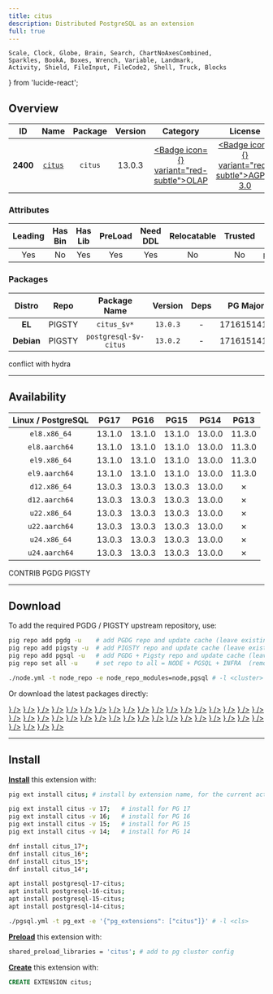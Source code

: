 ```yaml
---
title: citus
description: Distributed PostgreSQL as an extension
full: true
---
```


    Scale, Clock, Globe, Brain, Search, ChartNoAxesCombined,
    Sparkles, BookA, Boxes, Wrench, Variable, Landmark,
    Activity, Shield, FileInput, FileCode2, Shell, Truck, Blocks
} from 'lucide-react';

## Overview

| <TooltipIconButton tooltip="Extension unique identifier" side="top">ID</TooltipIconButton> | <TooltipIconButton tooltip="Extension name" side="top">Name</TooltipIconButton> | <TooltipIconButton tooltip="Package name for installation" side="top">Package</TooltipIconButton> | <TooltipIconButton tooltip="Latest available extension version" side="top">Version</TooltipIconButton> | <TooltipIconButton tooltip="Extension category" side="top">Category</TooltipIconButton> | <TooltipIconButton tooltip="Open source license" side="top">License</TooltipIconButton> | <TooltipIconButton tooltip="Programming language" side="top">Lang</TooltipIconButton> |
|:--------:|:--------:|:----------:|:--------------:|:---------------------------------------:|:------------------------------------------------------:|:----:|
| **2400** | [`citus`](https://github.com/citusdata/citus) | `citus` | 13.0.3 | <a href="/ext/olap" className="no-underline"><Badge icon={<ChartNoAxesCombined />} variant="red-subtle">OLAP</Badge></a> | <a href="/ext/list/license#agpl-30" className="no-underline"><Badge icon={<Scale />} variant="red-subtle">AGPL-3.0</Badge></a> | <a href="/ext/list/lang#c"><Badge icon={<FileCode2 />} variant="blue-subtle">C</Badge></a> |

### Attributes

| <TooltipIconButton tooltip="The Primary Leading extension in the Package" side="top">Leading</TooltipIconButton> | <TooltipIconButton tooltip="Contains binary utils" side="top">Has Bin</TooltipIconButton> | <TooltipIconButton tooltip="Contains .so shared library files" side="top">Has Lib</TooltipIconButton> | <TooltipIconButton tooltip="Requires preloading via shared_preload_libraries" side="top">PreLoad</TooltipIconButton> | <TooltipIconButton tooltip="Requires CREATE EXTENSION DDL command" side="top">Need DDL</TooltipIconButton> | <TooltipIconButton tooltip="Can be installed in any schema" side="top">Relocatable</TooltipIconButton> | <TooltipIconButton tooltip="Can be created by non-superuser" side="top">Trusted</TooltipIconButton> | <TooltipIconButton tooltip="Schemas used by this extension" side="top">Schemas</TooltipIconButton> |
|:-------:|:-------:|:-------:|:-------:|:--------:|:-----------:|:-------:|:-------:|
| Yes | No | Yes | Yes | Yes | No | No | `pg_catalog` |

### Packages

| <TooltipIconButton tooltip="Linux distribution family, EL or Debian" side="top">Distro</TooltipIconButton> | <TooltipIconButton tooltip="Package repository" side="top">Repo</TooltipIconButton> | <TooltipIconButton tooltip="The RPM/DEB Package Name Pattern (replace $v with real pg major)" side="top">Package Name</TooltipIconButton> | <TooltipIconButton tooltip="Latest package version" side="top">Version</TooltipIconButton> | <TooltipIconButton tooltip="RPM/DEB Package dependencies" side="top">Deps</TooltipIconButton> | <TooltipIconButton tooltip="Available in these PostgreSQL Major Versions" side="top">PG Major</TooltipIconButton> |
|:----------:|:--------:|:------------------------:|:-----------:|:------------:|:------------------:|
|   **EL**   | <Badge variant="amber-subtle"><span className="font-bold">PIGSTY</span></Badge> | `citus_$v*` | `13.0.3` | - | <Badge variant="green-subtle">17</Badge><Badge variant="green-subtle">16</Badge><Badge variant="green-subtle">15</Badge><Badge variant="green-subtle">14</Badge><Badge variant="red-subtle">13</Badge> |
| **Debian** | <Badge variant="amber-subtle"><span className="font-bold">PIGSTY</span></Badge> | `postgresql-$v-citus` | `13.0.2` | - | <Badge variant="green-subtle">17</Badge><Badge variant="green-subtle">16</Badge><Badge variant="green-subtle">15</Badge><Badge variant="green-subtle">14</Badge><Badge variant="red-subtle">13</Badge> |


<Callout title="Comments" type="info">
    conflict with hydra
</Callout>


------

## Availability

| <TooltipIconButton tooltip="Linux Distro Arch / PostgreSQL Major Version" side="top">Linux / PostgreSQL </TooltipIconButton> | **PG17** | **PG16** | **PG15** | **PG14** | <span className="text-red-500">**PG13**</span> |
|:-----:|:-----:|:-----:|:-----:|:-----:|:-----:|
| `el8.x86_64` | <Badge variant="blue-subtle">13.1.0</Badge> | <Badge variant="blue-subtle">13.1.0</Badge> | <Badge variant="blue-subtle">13.1.0</Badge> | <Badge variant="amber-subtle">13.0.0</Badge> | <Badge variant="blue-subtle">11.3.0</Badge> |
| `el8.aarch64` | <Badge variant="blue-subtle">13.1.0</Badge> | <Badge variant="blue-subtle">13.1.0</Badge> | <Badge variant="blue-subtle">13.1.0</Badge> | <Badge variant="amber-subtle">13.0.0</Badge> | <Badge variant="blue-subtle">11.3.0</Badge> |
| `el9.x86_64` | <Badge variant="blue-subtle">13.1.0</Badge> | <Badge variant="blue-subtle">13.1.0</Badge> | <Badge variant="blue-subtle">13.1.0</Badge> | <Badge variant="amber-subtle">13.0.0</Badge> | <Badge variant="blue-subtle">11.3.0</Badge> |
| `el9.aarch64` | <Badge variant="blue-subtle">13.1.0</Badge> | <Badge variant="blue-subtle">13.1.0</Badge> | <Badge variant="blue-subtle">13.1.0</Badge> | <Badge variant="amber-subtle">13.0.0</Badge> | <Badge variant="blue-subtle">11.3.0</Badge> |
| `d12.x86_64` | <Badge variant="amber-subtle">13.0.3</Badge> | <Badge variant="amber-subtle">13.0.3</Badge> | <Badge variant="amber-subtle">13.0.3</Badge> | <Badge variant="amber-subtle">13.0.0</Badge> | <Badge variant="red-subtle">✗</Badge> |
| `d12.aarch64` | <Badge variant="amber-subtle">13.0.3</Badge> | <Badge variant="amber-subtle">13.0.3</Badge> | <Badge variant="amber-subtle">13.0.3</Badge> | <Badge variant="amber-subtle">13.0.0</Badge> | <Badge variant="red-subtle">✗</Badge> |
| `u22.x86_64` | <Badge variant="amber-subtle">13.0.3</Badge> | <Badge variant="amber-subtle">13.0.3</Badge> | <Badge variant="amber-subtle">13.0.3</Badge> | <Badge variant="amber-subtle">13.0.0</Badge> | <Badge variant="red-subtle">✗</Badge> |
| `u22.aarch64` | <Badge variant="amber-subtle">13.0.3</Badge> | <Badge variant="amber-subtle">13.0.3</Badge> | <Badge variant="amber-subtle">13.0.3</Badge> | <Badge variant="amber-subtle">13.0.0</Badge> | <Badge variant="red-subtle">✗</Badge> |
| `u24.x86_64` | <Badge variant="amber-subtle">13.0.3</Badge> | <Badge variant="amber-subtle">13.0.3</Badge> | <Badge variant="amber-subtle">13.0.3</Badge> | <Badge variant="amber-subtle">13.0.0</Badge> | <Badge variant="red-subtle">✗</Badge> |
| `u24.aarch64` | <Badge variant="amber-subtle">13.0.3</Badge> | <Badge variant="amber-subtle">13.0.3</Badge> | <Badge variant="amber-subtle">13.0.3</Badge> | <Badge variant="amber-subtle">13.0.0</Badge> | <Badge variant="red-subtle">✗</Badge> |

<Badge variant="green-subtle"><span className="font-black">CONTRIB</span></Badge> <Badge variant="blue-subtle"><span className="font-black">PGDG</span></Badge> <Badge variant="amber-subtle"><span className="font-black">PIGSTY</span></Badge>

------

## Download

To add the required PGDG / PIGSTY upstream repository, use:

```bash tab="pig"
pig repo add pgdg -u    # add PGDG repo and update cache (leave existing repos)
pig repo add pigsty -u  # add PIGSTY repo and update cache (leave existing repos)
pig repo add pgsql -u   # add PGDG + Pigsty repo and update cache (leave existing repos)
pig repo set all -u     # set repo to all = NODE + PGSQL + INFRA  (remove existing repos)
```
```bash tab="pigsty"
./node.yml -t node_repo -e node_repo_modules=node,pgsql # -l <cluster>
```

Or download the latest packages directly:

<Files>
    <Folder name="el8.x86_64">
        <a href="https://download.postgresql.org/pub/repos/yum/17/redhat/rhel-8-x86_64/citus_17-13.1.0-1PGDG.rhel8.x86_64.rpm"><File name="citus_17-13.1.0-1PGDG.rhel8.x86_64.rpm" icon={<Package className="text-emerald-500" />} /></a>
        <a href="https://download.postgresql.org/pub/repos/yum/16/redhat/rhel-8-x86_64/citus_16-13.1.0-1PGDG.rhel8.x86_64.rpm"><File name="citus_16-13.1.0-1PGDG.rhel8.x86_64.rpm" icon={<Package className="text-emerald-500" />} /></a>
        <a href="https://download.postgresql.org/pub/repos/yum/15/redhat/rhel-8-x86_64/citus_15-13.1.0-1PGDG.rhel8.x86_64.rpm"><File name="citus_15-13.1.0-1PGDG.rhel8.x86_64.rpm" icon={<Package className="text-emerald-500" />} /></a>
        <a href="https://repo.pigsty.io/yum/pgsql/el8.x86_64/citus_14-13.0.0-1PIGSTY.el8.x86_64.rpm"><File name="citus_14-13.0.0-1PIGSTY.el8.x86_64.rpm" icon={<Package className="text-emerald-500" />} /></a>
    </Folder>
    <Folder name="el8.aarch64">
        <a href="https://download.postgresql.org/pub/repos/yum/17/redhat/rhel-8-aarch64/citus_17-13.1.0-1PGDG.rhel8.aarch64.rpm"><File name="citus_17-13.1.0-1PGDG.rhel8.aarch64.rpm" icon={<Package className="text-orange-500" />} /></a>
        <a href="https://download.postgresql.org/pub/repos/yum/16/redhat/rhel-8-aarch64/citus_16-13.1.0-1PGDG.rhel8.aarch64.rpm"><File name="citus_16-13.1.0-1PGDG.rhel8.aarch64.rpm" icon={<Package className="text-orange-500" />} /></a>
        <a href="https://download.postgresql.org/pub/repos/yum/15/redhat/rhel-8-aarch64/citus_15-13.1.0-1PGDG.rhel8.aarch64.rpm"><File name="citus_15-13.1.0-1PGDG.rhel8.aarch64.rpm" icon={<Package className="text-orange-500" />} /></a>
        <a href="https://repo.pigsty.io/yum/pgsql/el8.aarch64/citus_14-13.0.0-1PIGSTY.el8.aarch64.rpm"><File name="citus_14-13.0.0-1PIGSTY.el8.aarch64.rpm" icon={<Package className="text-orange-500" />} /></a>
    </Folder>
    <Folder name="el9.x86_64">
        <a href="https://download.postgresql.org/pub/repos/yum/17/redhat/rhel-9-x86_64/citus_17-13.1.0-1PGDG.rhel9.x86_64.rpm"><File name="citus_17-13.1.0-1PGDG.rhel9.x86_64.rpm" icon={<Package className="text-emerald-500" />} /></a>
        <a href="https://download.postgresql.org/pub/repos/yum/16/redhat/rhel-9-x86_64/citus_16-13.1.0-1PGDG.rhel9.x86_64.rpm"><File name="citus_16-13.1.0-1PGDG.rhel9.x86_64.rpm" icon={<Package className="text-emerald-500" />} /></a>
        <a href="https://download.postgresql.org/pub/repos/yum/15/redhat/rhel-9-x86_64/citus_15-13.1.0-1PGDG.rhel9.x86_64.rpm"><File name="citus_15-13.1.0-1PGDG.rhel9.x86_64.rpm" icon={<Package className="text-emerald-500" />} /></a>
        <a href="https://repo.pigsty.io/yum/pgsql/el9.x86_64/citus_14-13.0.0-1PIGSTY.el9.x86_64.rpm"><File name="citus_14-13.0.0-1PIGSTY.el9.x86_64.rpm" icon={<Package className="text-emerald-500" />} /></a>
    </Folder>
    <Folder name="el9.aarch64">
        <a href="https://download.postgresql.org/pub/repos/yum/17/redhat/rhel-9-aarch64/citus_17-13.1.0-1PGDG.rhel9.aarch64.rpm"><File name="citus_17-13.1.0-1PGDG.rhel9.aarch64.rpm" icon={<Package className="text-orange-500" />} /></a>
        <a href="https://download.postgresql.org/pub/repos/yum/16/redhat/rhel-9-aarch64/citus_16-13.1.0-1PGDG.rhel9.aarch64.rpm"><File name="citus_16-13.1.0-1PGDG.rhel9.aarch64.rpm" icon={<Package className="text-orange-500" />} /></a>
        <a href="https://download.postgresql.org/pub/repos/yum/15/redhat/rhel-9-aarch64/citus_15-13.1.0-1PGDG.rhel9.aarch64.rpm"><File name="citus_15-13.1.0-1PGDG.rhel9.aarch64.rpm" icon={<Package className="text-orange-500" />} /></a>
        <a href="https://repo.pigsty.io/yum/pgsql/el9.aarch64/citus_14-13.0.0-1PIGSTY.el9.aarch64.rpm"><File name="citus_14-13.0.0-1PIGSTY.el9.aarch64.rpm" icon={<Package className="text-orange-500" />} /></a>
    </Folder>
    <Folder name="d12.x86_64">
        <a href="https://repo.pigsty.io/apt/pgsql/bookworm/pool/main/c/citus/postgresql-17-citus_13.0.3-9PIGSTY~bookworm_amd64.deb"><File name="postgresql-17-citus_13.0.3-9PIGSTY~bookworm_amd64.deb" icon={<Box className="text-emerald-500" />} /></a>
        <a href="https://repo.pigsty.io/apt/pgsql/bookworm/pool/main/c/citus/postgresql-16-citus_13.0.3-9PIGSTY~bookworm_amd64.deb"><File name="postgresql-16-citus_13.0.3-9PIGSTY~bookworm_amd64.deb" icon={<Box className="text-emerald-500" />} /></a>
        <a href="https://repo.pigsty.io/apt/pgsql/bookworm/pool/main/c/citus/postgresql-15-citus_13.0.3-9PIGSTY~bookworm_amd64.deb"><File name="postgresql-15-citus_13.0.3-9PIGSTY~bookworm_amd64.deb" icon={<Box className="text-emerald-500" />} /></a>
        <a href="https://repo.pigsty.io/apt/pgsql/bookworm/pool/main/c/citus/postgresql-14-citus_13.0.0-1PIGSTY~bookworm_amd64.deb"><File name="postgresql-14-citus_13.0.0-1PIGSTY~bookworm_amd64.deb" icon={<Box className="text-emerald-500" />} /></a>
    </Folder>
    <Folder name="d12.aarch64">
        <a href="https://repo.pigsty.io/apt/pgsql/bookworm/pool/main/c/citus/postgresql-17-citus_13.0.3-9PIGSTY~bookworm_arm64.deb"><File name="postgresql-17-citus_13.0.3-9PIGSTY~bookworm_arm64.deb" icon={<Box className="text-orange-500" />} /></a>
        <a href="https://repo.pigsty.io/apt/pgsql/bookworm/pool/main/c/citus/postgresql-16-citus_13.0.3-9PIGSTY~bookworm_arm64.deb"><File name="postgresql-16-citus_13.0.3-9PIGSTY~bookworm_arm64.deb" icon={<Box className="text-orange-500" />} /></a>
        <a href="https://repo.pigsty.io/apt/pgsql/bookworm/pool/main/c/citus/postgresql-15-citus_13.0.3-9PIGSTY~bookworm_arm64.deb"><File name="postgresql-15-citus_13.0.3-9PIGSTY~bookworm_arm64.deb" icon={<Box className="text-orange-500" />} /></a>
        <a href="https://repo.pigsty.io/apt/pgsql/bookworm/pool/main/c/citus/postgresql-14-citus_13.0.0-1PIGSTY~bookworm_arm64.deb"><File name="postgresql-14-citus_13.0.0-1PIGSTY~bookworm_arm64.deb" icon={<Box className="text-orange-500" />} /></a>
    </Folder>
    <Folder name="u22.x86_64">
        <a href="https://repo.pigsty.io/apt/pgsql/jammy/pool/main/c/citus/postgresql-17-citus_13.0.3-9PIGSTY~jammy_amd64.deb"><File name="postgresql-17-citus_13.0.3-9PIGSTY~jammy_amd64.deb" icon={<Box className="text-emerald-500" />} /></a>
        <a href="https://repo.pigsty.io/apt/pgsql/jammy/pool/main/c/citus/postgresql-16-citus_13.0.3-9PIGSTY~jammy_amd64.deb"><File name="postgresql-16-citus_13.0.3-9PIGSTY~jammy_amd64.deb" icon={<Box className="text-emerald-500" />} /></a>
        <a href="https://repo.pigsty.io/apt/pgsql/jammy/pool/main/c/citus/postgresql-15-citus_13.0.3-9PIGSTY~jammy_amd64.deb"><File name="postgresql-15-citus_13.0.3-9PIGSTY~jammy_amd64.deb" icon={<Box className="text-emerald-500" />} /></a>
        <a href="https://repo.pigsty.io/apt/pgsql/jammy/pool/main/c/citus/postgresql-14-citus_13.0.0-1PIGSTY~jammy_amd64.deb"><File name="postgresql-14-citus_13.0.0-1PIGSTY~jammy_amd64.deb" icon={<Box className="text-emerald-500" />} /></a>
    </Folder>
    <Folder name="u22.aarch64">
        <a href="https://repo.pigsty.io/apt/pgsql/jammy/pool/main/c/citus/postgresql-17-citus_13.0.3-9PIGSTY~jammy_arm64.deb"><File name="postgresql-17-citus_13.0.3-9PIGSTY~jammy_arm64.deb" icon={<Box className="text-orange-500" />} /></a>
        <a href="https://repo.pigsty.io/apt/pgsql/jammy/pool/main/c/citus/postgresql-16-citus_13.0.3-9PIGSTY~jammy_arm64.deb"><File name="postgresql-16-citus_13.0.3-9PIGSTY~jammy_arm64.deb" icon={<Box className="text-orange-500" />} /></a>
        <a href="https://repo.pigsty.io/apt/pgsql/jammy/pool/main/c/citus/postgresql-15-citus_13.0.3-9PIGSTY~jammy_arm64.deb"><File name="postgresql-15-citus_13.0.3-9PIGSTY~jammy_arm64.deb" icon={<Box className="text-orange-500" />} /></a>
        <a href="https://repo.pigsty.io/apt/pgsql/jammy/pool/main/c/citus/postgresql-14-citus_13.0.0-1PIGSTY~jammy_arm64.deb"><File name="postgresql-14-citus_13.0.0-1PIGSTY~jammy_arm64.deb" icon={<Box className="text-orange-500" />} /></a>
    </Folder>
    <Folder name="u24.x86_64">
        <a href="https://repo.pigsty.io/apt/pgsql/noble/pool/main/c/citus/postgresql-17-citus_13.0.3-9PIGSTY~noble_amd64.deb"><File name="postgresql-17-citus_13.0.3-9PIGSTY~noble_amd64.deb" icon={<Box className="text-emerald-500" />} /></a>
        <a href="https://repo.pigsty.io/apt/pgsql/noble/pool/main/c/citus/postgresql-16-citus_13.0.3-9PIGSTY~noble_amd64.deb"><File name="postgresql-16-citus_13.0.3-9PIGSTY~noble_amd64.deb" icon={<Box className="text-emerald-500" />} /></a>
        <a href="https://repo.pigsty.io/apt/pgsql/noble/pool/main/c/citus/postgresql-15-citus_13.0.3-9PIGSTY~noble_amd64.deb"><File name="postgresql-15-citus_13.0.3-9PIGSTY~noble_amd64.deb" icon={<Box className="text-emerald-500" />} /></a>
        <a href="https://repo.pigsty.io/apt/pgsql/noble/pool/main/c/citus/postgresql-14-citus_13.0.0-1PIGSTY~noble_amd64.deb"><File name="postgresql-14-citus_13.0.0-1PIGSTY~noble_amd64.deb" icon={<Box className="text-emerald-500" />} /></a>
    </Folder>
    <Folder name="u24.aarch64">
        <a href="https://repo.pigsty.io/apt/pgsql/noble/pool/main/c/citus/postgresql-17-citus_13.0.3-9PIGSTY~noble_arm64.deb"><File name="postgresql-17-citus_13.0.3-9PIGSTY~noble_arm64.deb" icon={<Box className="text-orange-500" />} /></a>
        <a href="https://repo.pigsty.io/apt/pgsql/noble/pool/main/c/citus/postgresql-16-citus_13.0.3-9PIGSTY~noble_arm64.deb"><File name="postgresql-16-citus_13.0.3-9PIGSTY~noble_arm64.deb" icon={<Box className="text-orange-500" />} /></a>
        <a href="https://repo.pigsty.io/apt/pgsql/noble/pool/main/c/citus/postgresql-15-citus_13.0.3-9PIGSTY~noble_arm64.deb"><File name="postgresql-15-citus_13.0.3-9PIGSTY~noble_arm64.deb" icon={<Box className="text-orange-500" />} /></a>
        <a href="https://repo.pigsty.io/apt/pgsql/noble/pool/main/c/citus/postgresql-14-citus_13.0.0-1PIGSTY~noble_arm64.deb"><File name="postgresql-14-citus_13.0.0-1PIGSTY~noble_arm64.deb" icon={<Box className="text-orange-500" />} /></a>
    </Folder>
</Files>

------

## Install

[**Install**](/docs/pgsql/extension/install) this extension with:

```bash tab="pig"
pig ext install citus; # install by extension name, for the current active PG version

pig ext install citus -v 17;   # install for PG 17
pig ext install citus -v 16;   # install for PG 16
pig ext install citus -v 15;   # install for PG 15
pig ext install citus -v 14;   # install for PG 14
```
```bash tab="yum" 
dnf install citus_17*;
dnf install citus_16*;
dnf install citus_15*;
dnf install citus_14*;
```
```bash tab="apt" 
apt install postgresql-17-citus;
apt install postgresql-16-citus;
apt install postgresql-15-citus;
apt install postgresql-14-citus;
```
```bash tab="ansible"
./pgsql.yml -t pg_ext -e '{"pg_extensions": ["citus"]}' # -l <cls>
```

[**Preload**](/docs/pgsql/extension/load) this extension with:

```bash
shared_preload_libraries = 'citus'; # add to pg cluster config
```

[**Create**](/docs/pgsql/extension/create) this extension with:

```sql
CREATE EXTENSION citus;
```


